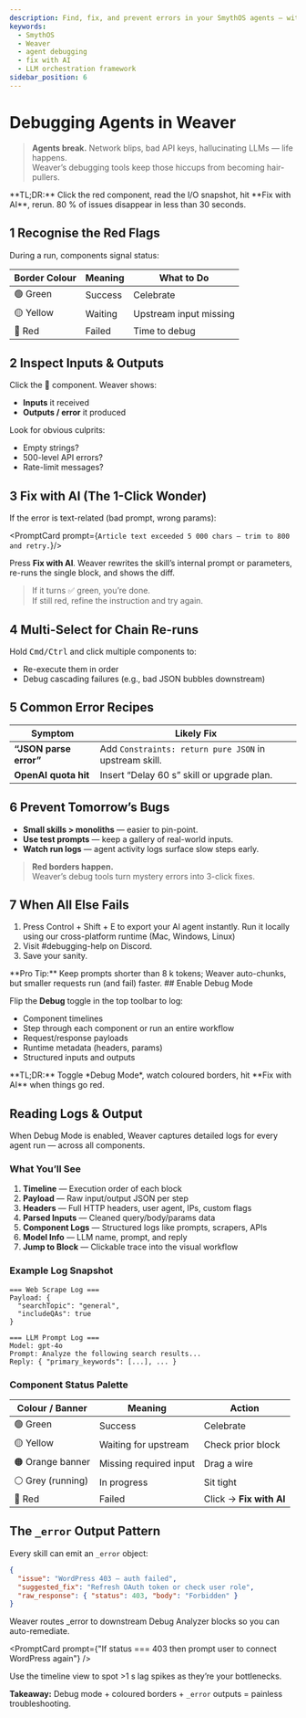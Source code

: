 ```yaml
---
description: Find, fix, and prevent errors in your SmythOS agents — without leaving chat.
keywords:
  - SmythOS
  - Weaver
  - agent debugging
  - fix with AI
  - LLM orchestration framework
sidebar_position: 6
---
```


# Debugging Agents in Weaver

> **Agents break.** Network blips, bad API keys, hallucinating LLMs — life happens.  
> Weaver’s debugging tools keep those hiccups from becoming hair-pullers.

<InfoCallout>
**TL;DR:** Click the red component, read the I/O snapshot, hit **Fix with AI**, rerun. 80 % of issues disappear in less than 30 seconds.
</InfoCallout>

<Divider/>

## 1 Recognise the Red Flags

During a run, components signal status:

| Border Colour | Meaning | What to Do |
|---------------|---------|-----------|
| 🟢 Green | Success | Celebrate |
| 🟡 Yellow | Waiting | Upstream input missing |
| 🔴 Red | Failed | Time to debug |


<Divider/>

## 2 Inspect Inputs & Outputs

Click the 🔴 component. Weaver shows:

- **Inputs** it received  
- **Outputs / error** it produced  

Look for obvious culprits:

- Empty strings?  
- 500-level API errors?  
- Rate-limit messages?

<Divider/>

## 3 Fix with AI (The 1-Click Wonder)

If the error is text-related (bad prompt, wrong params):

<PromptCard prompt={`Article text exceeded 5 000 chars — trim to 800 and retry.`}/>

Press **Fix with AI**. Weaver rewrites the skill’s internal prompt or parameters, re-runs the single block, and shows the diff.

> If it turns ✅ green, you’re done.  
> If still red, refine the instruction and try again.

<Divider/>

## 4 Multi-Select for Chain Re-runs

Hold <kbd>Cmd/Ctrl</kbd> and click multiple components to:

- Re-execute them in order  
- Debug cascading failures (e.g., bad JSON bubbles downstream)


<Divider/>

## 5 Common Error Recipes

| Symptom | Likely Fix |
|---------|-----------|
| **“JSON parse error”** | Add `Constraints: return pure JSON` in upstream skill. |
| **OpenAI quota hit** | Insert “Delay 60 s” skill or upgrade plan. |

<Divider/>

## 6 Prevent Tomorrow’s Bugs

- **Small skills > monoliths** — easier to pin-point.  
- **Use test prompts** — keep a gallery of real-world inputs.  
- **Watch run logs** — <DocLink to="../agent-studio/studio-settings/logs">agent activity logs</DocLink> surface slow steps early.  
> **Red borders happen.**  
> Weaver’s debug tools turn mystery errors into 3-click fixes.

<Divider/>

## 7 When All Else Fails

1. Press Control + Shift + E to export your AI agent instantly. Run it locally using our cross-platform runtime (Mac, Windows, Linux)
2. Visit <DocLink to="https://discord.gg/smythos">#debugging-help on Discord</DocLink>.  
3. Save your sanity.

<InfoCallout>
**Pro Tip:** Keep prompts shorter than 8 k tokens; Weaver auto-chunks, but smaller requests run (and fail) faster.
</InfoCallout>

<Divider/>
## Enable Debug Mode

Flip the **Debug** toggle in the top toolbar to log:

- Component timelines  
- Step through each component or run an entire workflow  
- Request/response payloads  
- Runtime metadata (headers, params)  
- Structured inputs and outputs  


<InfoCallout>
**TL;DR:** Toggle *Debug Mode*, watch coloured borders, hit **Fix with AI** when things go red.
</InfoCallout>

<Divider/>

## Reading Logs & Output

When Debug Mode is enabled, Weaver captures detailed logs for every agent run — across all components.

### What You’ll See

1. **Timeline** — Execution order of each block  
2. **Payload** — Raw input/output JSON per step  
3. **Headers** — Full HTTP headers, user agent, IPs, custom flags  
4. **Parsed Inputs** — Cleaned query/body/params data  
5. **Component Logs** — Structured logs like prompts, scrapers, APIs  
6. **Model Info** — LLM name, prompt, and reply  
7. **Jump to Block** — Clickable trace into the visual workflow

### Example Log Snapshot

```plaintext
=== Web Scrape Log ===
Payload: {
  "searchTopic": "general",
  "includeQAs": true
}

=== LLM Prompt Log ===
Model: gpt-4o
Prompt: Analyze the following search results...
Reply: { "primary_keywords": [...], ... }
```

### Component Status Palette

| Colour / Banner | Meaning | Action |
|-----------------|---------|--------|
| 🟢 Green | Success | Celebrate |
| 🟡 Yellow | Waiting for upstream | Check prior block |
| 🟠 Orange banner | Missing required input | Drag a wire |
| ⚪ Grey (running) | In progress | Sit tight |
| 🔴 Red | Failed | Click → **Fix with AI** |

<Divider/>

## The `_error` Output Pattern

Every skill can emit an `_error` object:

```json
{
  "issue": "WordPress 403 — auth failed",
  "suggested_fix": "Refresh OAuth token or check user role",
  "raw_response": { "status": 403, "body": "Forbidden" }
}
``` 
Weaver routes _error to downstream Debug Analyzer blocks so you can auto-remediate.

<PromptCard prompt={"If status === 403 then prompt user to connect WordPress again"} />

<Divider/>

Use the timeline view to spot >1 s lag spikes as they’re your bottlenecks.

<Divider/>

<InfoCallout> **Takeaway:** Debug mode + coloured borders + `_error` outputs = painless troubleshooting. </InfoCallout>
